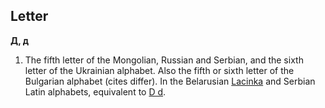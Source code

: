 == Letter ==
'''Д, д'''

# The fifth letter of the Mongolian, Russian and Serbian, and the sixth letter of the Ukrainian alphabet. Also the fifth or sixth letter of the Bulgarian alphabet (cites differ). In the Belarusian [[Lacinka]] and Serbian Latin alphabets, equivalent to [[D|D d]].
